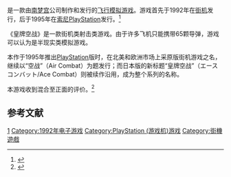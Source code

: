 {{NoteTA
| G1=Games
| 1=zh-cn:皇牌空战; zh-tw:空戰奇兵; zh-hk:皇牌空戰;
}}
{{Infobox VG
| title = 皇牌空战
| japanese = エアーコンバット<br />エースコンバット
| english = Air Combat
| image =
| caption =
| genre = [[飞行模拟游戏|飞行模拟]]
| platforms = [[街機|街機]]、[[PlayStation_(遊戲機)|PlayStation]]
| developer = [[南梦宫|南梦宫]]<br />Arsys Software
| publisher = {{vgr|WW|南梦宫|EU|[[索尼電腦娛樂|索尼電腦娛樂]]}}
| director =
| producer =
| designer =
| writer =
| programmer =
| composer =
| artist =
| series = [[皇牌空戰系列|皇牌空戰系列]]
| engine =
| modes = [[單人電子遊戲|单人]]、[[多人電子遊戲|多人]]
| released = '''Arcade'''{{vgr|JP|1992年12月|NA|1993年6月<ref>{{cite web|title=Arcade history of game...|url=http://www.arcade-history.com/?n=air-combat-compact-model&page=detail&id=31793|accessdate=2015-12-18|archive-date=2015-11-18|archive-url=https://web.archive.org/web/20151118171859/http://www.arcade-history.com/?n=air-combat-compact-model&page=detail&id=31793|dead-url=no}}</ref>}}'''PlayStation'''{{vgr|NA|1995年9月13日|JP|1995年6月30日|EU|1995年10月}}
| cabinet =
| arcade system = Namco System 21
| cpu = 2x Motorola 68000 @ 12.288 MHz,<br />1x Motorola M6809 @ 3.072 MHz,<br />1x Hitachi HD63705 @ 2.048 MHz
| sound = 1x Yamaha YM2151 @ 3.57958 MHz,<br />1x C140 @ 21.39 kHz
| display =
}}

{{vgname|皇牌空战|ja=エアーコンバット|en=Air Combat|cn=皇牌空战|tw=空戰奇兵|hk=cn}}是一款由[[南梦宫|南梦宫]]公司制作和发行的[[飞行模拟游戏|飞行模拟游戏]]。游戏首先于1992年在[[街机|街机]]发行，后于1995年在[[索尼|索尼]][[PlayStation_(遊戲機)|PlayStation]]发行。<ref name="gamefaqs">{{cite web|url=http://www.gamefaqs.com/ps/572387-air-combat/data|title=Release information|publisher=[[GameFAQs|GameFAQs]]|accessdate=2015-11-05|language=en|archive-date=2015-12-22|archive-url=https://web.archive.org/web/20151222122156/http://www.gamefaqs.com/ps/572387-air-combat/data|dead-url=no}}</ref>

《皇牌空战》是一款街机类射击类游戏。由于许多飞机只能携带65颗导弹，游戏可以认为是半现实类模拟游戏。

本作于1995年推出[[PlayStation|PlayStation]]版时，在北美和欧洲市场上采原版街机游戏之名，继续以“空战”（Air Combat）为题发行；而日本版的新标题“皇牌空战”（エースコンバット/Ace Combat）则被续作沿用，成为整个系列的名称。

本游戏收到混合至正面的评价。<ref name="GameRankings">{{cite web|url=http://www.gamerankings.com/ps/572387-air-combat/index.html|title=Air Combat (PlayStation)|publisher=[[GameRankings|GameRankings]]|accessdate=2012-07-12|archive-date=2012-08-15|archive-url=https://web.archive.org/web/20120815212200/http://www.gamerankings.com/ps/572387-air-combat/index.html|dead-url=no}}</ref>

== 参考文献 ==
{{reflist}}

{{皇牌空战系列}}

{{DEFAULTSORT:Air Combat}}
[[Category:皇牌空战系列|1]]
[[Category:1992年电子游戏|Category:1992年电子游戏]]
[[Category:PlayStation_(游戏机)游戏|Category:PlayStation (游戏机)游戏]]
[[Category:街機遊戲|Category:街機遊戲]]

{{flightsim-videogame-stub}}
{{BandaiNamco-stub}}